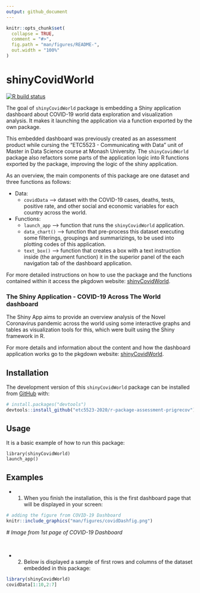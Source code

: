 ```yaml
---
output: github_document
---
```


<!-- README.md is generated from README.Rmd. Please edit that file -->

```r
knitr::opts_chunk$set(
  collapse = TRUE,
  comment = "#>",
  fig.path = "man/figures/README-",
  out.width = "100%"
)
```

# shinyCovidWorld

<!-- badges: start -->
[![R build status](https://github.com/etc5523-2020/r-package-assessment-prigrecov/workflows/R-CMD-check/badge.svg)](https://github.com/etc5523-2020/r-package-assessment-prigrecov/actions)
<!-- badges: end -->

The goal of `shinyCovidWorld` package is embedding a Shiny application dashboard about COVID-19 world data exploration and visualization analysis. It makes it launching the application via a function exported by the own package. 

This embedded dashboard was previously created as an assessment product while cursing the "ETC5523 - Communicating with Data" unit of Master in Data Science course at Monash University. The `shinyCovidWorld` package also refactors some parts of the application logic into R functions exported by the package, improving the logic of the shiny application.

As an overview, the main components of this package are one dataset and three functions as follows:

* Data: 
  - `covidData` --> dataset with the COVID-19 cases, deaths, tests, positive rate, and other social and economic variables for each country across the world.
  
* Functions: 
  - `launch_app` --> function that runs the `shinyCovidWorld` application.
  - `data_chart()` --> function that pre-process this dataset executing some filterings, groupings and summarizings, to be used into plotting codes of this application.
  - `text_box()` --> function that creates a box with a text instruction inside (the argument function) it in the superior panel of the each navigation tab of the dashboard application.
  
For more detailed instructions on how to use the package and the functions contained within it access the pkgdown website: [shinyCovidWorld](https://etc5523-2020.github.io/r-package-assessment-prigrecov/).  
  
### The Shiny Application - **COVID-19 Across The World** dashboard
The Shiny App aims to provide an overview analysis of the Novel Coronavirus pandemic across the world using some interactive graphs and tables as visualization tools for this, which were built using the Shiny framework in R.

For more details and information about the content and how the dashboard application works go to the pkgdown website: [shinyCovidWorld](https://etc5523-2020.github.io/r-package-assessment-prigrecov/).  


## Installation

The development version of this `shinyCovidWorld` package can be installed from [GitHub](https://github.com/) with:

``` r
# install.packages("devtools")
devtools::install_github("etc5523-2020/r-package-assessment-prigrecov")
```

## Usage

It is a basic example of how to run this package:

```
library(shinyCovidWorld)
launch_app()
```

## Examples

* (1) When you finish the installation, this is the first dashboard page that will be displayed in your screen:

```r
# adding the figure from COVID-19 Dashboard
knitr::include_graphics("man/figures/covidDashfig.png")
```

*# Image from 1st page of COVID-19 Dashboard*

<br>

* (2) Below is displayed a sample of first rows and columns of the dataset embedded in this package:
```r
library(shinyCovidWorld)
covidData[1:10,2:7] 

```
  
